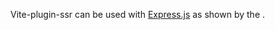 
Vite-plugin-ssr can be used with [Express.js](https://expressjs.com/) as shown by the <Link text="official boilerplates" href="/scaffold" />.
